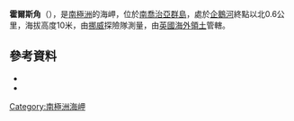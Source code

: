 {{coord|54|17|S|36|30|W|source:GNIS|display=title}}

'''霍爾斯角'''（{{lang-en|Horse Head}}），是[[南極洲|南極洲]]的海岬，位於[[南喬治亞群島|南喬治亞群島]]，處於[[企鵝河|企鵝河]]終點以北0.6公里，海拔高度10米，由[[挪威|挪威]]探險隊測量，由[[英國海外領土|英國海外領土]]管轄。

==參考資料==
*{{cite gnis | type = antarid | id = 7019| name = Horse Head | accessdate = 2012-06-27}}
*{{usgs-gazetteer|id=7019}}

{{Antarctica-geo-stub}}
[[Category:南極洲海岬|Category:南極洲海岬]]